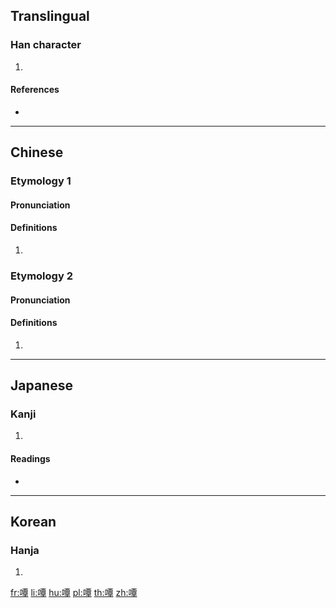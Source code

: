 {{character info/new}}
==Translingual==

===Han character===
{{Han char|rn=30|rad=口|as=12|sn=15|four=61046|canj=RMWJ|ids=⿰口覃}}

# {{defn|Han|sort=口12}}

====References====
* {{Han ref|kx=0208.010|dkj=04281|dj=0430.300|hdz=10682.080|uh=563E|ud=22078|bh=E545|bd=58693}}

----

==Chinese==
{{zh-forms}}

===Etymology 1===

====Pronunciation====
{{zh-pron
|m=dàn
|c=daam6,taam5
|h=pfs=
|md=
|mn=
|w=
|mc=y
|oc=y
|cat=n
}}

====Definitions====
{{zh-hanzi}}

# {{rfdef|lang=zh}}

===Etymology 2===

====Pronunciation====
{{zh-pron
|m=tán
|c=taam4
|cat=v
}}

====Definitions====
{{zh-hanzi}}

# {{rfdef|zh}}

----

==Japanese==

===Kanji===
{{ja-kanji|grade=|rs=口12}}

# {{defn|lang=ja|sort=口12}}

====Readings====
* {{ja-readings|on=[[たん]] (tan), [[どん]] (don)|kun=[[ふくむ]] (fukumu), [[むさぼる]] (musaboru)}}

----

==Korean==

===Hanja===
{{ko-hanja|hangeul=담|rv=dam|mr=tam}}

# {{defn|lang=ko|sort=口12}}

[[fr:嘾]]
[[li:嘾]]
[[hu:嘾]]
[[pl:嘾]]
[[th:嘾]]
[[zh:嘾]]